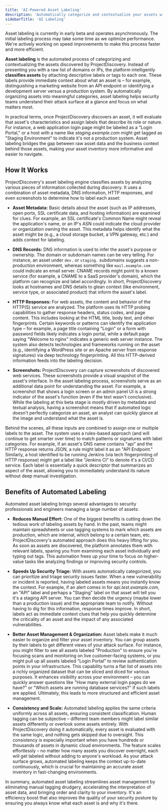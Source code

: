 ```yaml
---
title: 'AI-Powered Asset Labeling'
description: 'Automatically categorize and contextualize your assets with AI-driven labeling'
sidebarTitle: 'AI Labeling'
---
```


<Note>
Asset labeling is currently in early beta and operates asynchronously. The initial labeling process may take some time as we optimize performance. We're actively working on speed improvements to make this process faster and more efficient.
</Note>

**Asset labeling** is the automated process of categorizing and contextualizing the assets discovered by ProjectDiscovery. Instead of presenting you with a raw list of domains or IPs, the platform intelligently **classifies assets** by attaching descriptive labels or tags to each one. These labels provide immediate context about what an asset is – for example, distinguishing a marketing website from an API endpoint or identifying a development server versus a production system. By automatically organizing assets into meaningful categories, asset labeling helps security teams understand their attack surface at a glance and focus on what matters most.

In practical terms, once ProjectDiscovery discovers an asset, it will evaluate that asset's characteristics and assign labels that describe its role or nature. For instance, a web application login page might be labeled as a "Login Portal," or a host with a name like *staging.example.com* might get tagged as "Staging Environment" to indicate it's not a production system. Asset labeling bridges the gap between raw asset data and the business context behind those assets, making your asset inventory more informative and easier to navigate.

## How It Works

ProjectDiscovery's asset labeling engine classifies assets by analyzing various pieces of information collected during discovery. It uses a combination of asset metadata, DNS information, HTTP responses, and even screenshots to determine how to label each asset:

- **Asset Metadata:** Basic details about the asset (such as IP addresses, open ports, SSL certificate data, and hosting information) are examined for clues. For example, an SSL certificate's Common Name might reveal the application's name, or an IP's ASN could indicate the cloud provider or organization owning the asset. This metadata helps identify what the asset might be (e.g., a cloud storage bucket, a VPN gateway, etc.) and adds context for labeling.

- **DNS Records:** DNS information is used to infer the asset's purpose or ownership. The domain or subdomain names can be very telling. For instance, an asset under `dev.` or `staging.` subdomains suggests a non-production environment, whereas something like `mail.example.com` could indicate an email server. CNAME records might point to a known service (for example, a CNAME to a SaaS provider's domain), which the platform can recognize and label accordingly. In short, ProjectDiscovery looks at hostnames and DNS details to glean context (like environment, service type, or associated product) that inform the asset's label.

- **HTTP Responses:** For web assets, the content and behavior of the HTTP(S) service are analyzed. The platform uses its HTTP probing capabilities to gather response headers, status codes, and page content. This includes looking at the HTML title, body text, and other fingerprints. Certain keywords or patterns can identify the application type – for example, a page title containing "Login" or a form with password fields likely indicates a login portal, while a default page saying "Welcome to nginx" indicates a generic web server instance. The system also detects technologies and frameworks running on the asset (e.g., identifying a WordPress site or an Apache server from response signatures) via deep technology fingerprinting. All this HTTP-derived information feeds into the labeling decision.

- **Screenshots:** ProjectDiscovery can capture screenshots of discovered web services. These screenshots provide a visual snapshot of the asset's interface. In the asset labeling process, screenshots serve as an additional data point for understanding the asset. For example, a screenshot that shows a login screen or an admin panel UI is a strong indicator of the asset's function (even if the text wasn't conclusive). While the labeling at this beta stage is mostly driven by metadata and textual analysis, having a screenshot means that if automated logic doesn't perfectly categorize an asset, an analyst can quickly glance at the image and understand what the asset is.

Behind the scenes, all these inputs are combined to assign one or multiple labels to the asset. The system uses a rules-based approach (and will continue to get smarter over time) to match patterns or signatures with label categories. For example, if an asset's DNS name contains "api" and the HTTP response returns JSON, a rule might label it as an "API Endpoint." Similarly, a host identified to be running Jenkins (via tech fingerprinting of HTTP response) might get a label like "Jenkins CI" to denote it's a CI/CD service. Each label is essentially a quick descriptor that summarizes an aspect of the asset, allowing you to immediately understand its nature without deep manual investigation.

## Benefits of Automated Labeling

Automated asset labeling brings several advantages to security professionals and engineers managing a large number of assets:

- **Reduces Manual Effort:** One of the biggest benefits is cutting down the tedious work of labeling assets by hand. In the past, teams might maintain spreadsheets or use tagging systems to mark which assets are production, which are internal, which belong to a certain team, etc. ProjectDiscovery's automated approach does this heavy lifting for you. As soon as assets are discovered, the platform annotates them with relevant labels, sparing you from examining each asset individually and typing out tags. This automation frees up your time to focus on higher-value tasks like analyzing findings or improving security controls.

- **Speeds Up Security Triage:** With assets automatically categorized, you can prioritize and triage security issues faster. When a new vulnerability or incident is reported, having labeled assets means you instantly know the context. For example, if an alert comes in for *api.test.example.com*, an "API" label and perhaps a "Staging" label on that asset will tell you it's a staging API server. You can then decide the urgency (maybe lower than a production issue) and the appropriate team to notify. Without having to dig for this information, response times improve. In short, labels act as immediate context clues that help you quickly determine the criticality of an asset and the impact of any associated vulnerabilities.

- **Better Asset Management & Organization:** Asset labels make it much easier to organize and filter your asset inventory. You can group assets by their labels to get different views of your attack surface. For instance, you might filter to see all assets labeled "Production" to ensure you're focusing scans and monitoring on live customer-facing systems, or you might pull up all assets labeled "Login Portal" to review authentication points in your infrastructure. This capability turns a flat list of assets into a richly organized dataset that can be sliced and diced for various purposes. It enhances visibility across your environment – you can quickly answer questions like "How many external login pages do we have?" or "Which assets are running database services?" if such labels are applied. Ultimately, this leads to more structured and efficient asset management.

- **Consistency and Scale:** Automated labeling applies the same criteria uniformly across all assets, ensuring consistent classification. Human tagging can be subjective – different team members might label similar assets differently or overlook some assets entirely. With ProjectDiscovery doing it automatically, every asset is evaluated with the same logic, and nothing gets skipped due to oversight. This consistency is especially important when you have hundreds or thousands of assets in dynamic cloud environments. The feature scales effortlessly – no matter how many assets you discover overnight, each will get labeled without adding to anyone's workload. As your attack surface grows, automated labeling keeps the context up-to-date continuously, which is crucial for maintaining an accurate asset inventory in fast-changing environments.

In summary, automated asset labeling streamlines asset management by eliminating manual tagging drudgery, accelerating the interpretation of asset data, and bringing order and clarity to your inventory. It's an efficiency boost that also improves the quality of your security posture by ensuring you always know what each asset is and why it's there.